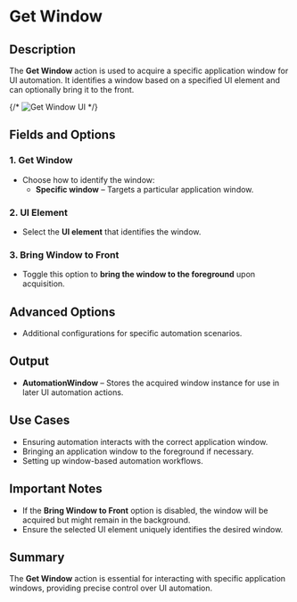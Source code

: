 # Get Window

## Description

The **Get Window** action is used to acquire a specific application window for UI automation. It identifies a window based on a specified UI element and can optionally bring it to the front.

{/* ![Get Window UI](../../../assets/ui-automation/get-window.png) */}

## Fields and Options

### **1. Get Window**

- Choose how to identify the window:
  - **Specific window** – Targets a particular application window.

### **2. UI Element**

- Select the **UI element** that identifies the window.

### **3. Bring Window to Front**

- Toggle this option to **bring the window to the foreground** upon acquisition.

## **Advanced Options**

- Additional configurations for specific automation scenarios.

## **Output**

- **AutomationWindow** – Stores the acquired window instance for use in later UI automation actions.

## **Use Cases**

- Ensuring automation interacts with the correct application window.
- Bringing an application window to the foreground if necessary.
- Setting up window-based automation workflows.

## **Important Notes**

- If the **Bring Window to Front** option is disabled, the window will be acquired but might remain in the background.
- Ensure the selected UI element uniquely identifies the desired window.

## **Summary**

The **Get Window** action is essential for interacting with specific application windows, providing precise control over UI automation.
